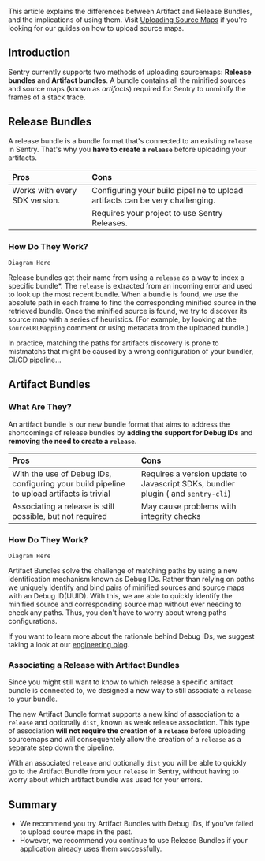 This article explains the differences between Artifact and Release Bundles, and the implications of using them. Visit [Uploading Source Maps](/platforms/javascript/guides/react/sourcemaps/uploading/) if you're looking for our guides on how to upload source maps.

## Introduction

Sentry currently supports two methods of uploading sourcemaps: **Release bundles** and **Artifact bundles**. A bundle contains all the minified sources and source maps (known as _artifacts_) required for Sentry to unminify the frames of a stack trace.

## Release Bundles

A release bundle is a bundle format that's connected to an existing `release` in Sentry. That's why you **have to create a `release`** before uploading your artifacts.

| Pros | Cons |
|:--|:--|
| Works with every SDK version. | Configuring your build pipeline to upload artifacts can be very challenging.  |
| | Requires your project to use Sentry Releases.





### How Do They Work?

```
Diagram Here
```

Release bundles get their name from using a `release` as a way to index a specific bundle*. The `release` is extracted from an incoming error and used to look up the most recent bundle. When a bundle is found, we use the absolute path in each frame to find the corresponding minified source in the retrieved bundle. Once the minified source is found, we try to discover its source map with a series of heuristics. (For example, by looking at the `sourceURLMapping` comment or using metadata from the uploaded bundle.)

In practice, matching the paths for artifacts discovery is prone to mistmatchs that might be caused by a wrong configuration of your bundler, CI/CD pipeline...

## Artifact Bundles

### What Are They?

An artifact bundle is our new bundle format that aims to address the shortcomings of release bundles by **adding the support for Debug IDs** and **removing the need to create a `release`**.

| Pros | Cons |
|:--|:--|
| With the use of Debug IDs, configuring your build pipeline to upload artifacts is trivial | Requires a version update to Javascript SDKs, bundler plugin ( and `sentry-cli`) |
| Associating a release is still possible, but not required | May cause problems with integrity checks

### How Do They Work?

```
Diagram Here
```

Artifact Bundles solve the challenge of matching paths by using a new identification mechanism known as Debug IDs. Rather than relying on paths we uniquely identify and bind pairs of minified sources and source maps with an Debug ID(UUID). With this, we are able to quickly identify the minified source and corresponding source map without ever needing to check any paths. Thus, you don't have to worry about wrong paths configurations.

<Note>

If you want to learn more about the rationale behind Debug IDs, we suggest taking a look at our [engineering blog](https://sentry.engineering/blog/the-case-for-debug-ids).

</Note>

### Associating a Release with Artifact Bundles

Since you might still want to know to which release a specific artifact bundle is connected to, we designed a new way to still associate a `release` to your bundle.

The new Artifact Bundle format supports a new kind of association to a `release` and optionally `dist`, known as weak release association. This type of association **will not require the creation of a `release`** before uploading sourcemaps and will consequentely allow the creation of a `release` as a separate step down the pipeline.

With an associated `release` and optionally `dist` you will be able to quickly go to the Artifact Bundle from your `release` in Sentry, without having to worry about which artifact bundle was used for your errors.

## Summary
- We recommend you try Artifact Bundles with Debug IDs, if you've failed to upload source maps in the past.
- However, we recommend you continue to use Release Bundles if your application already uses them successfully.
